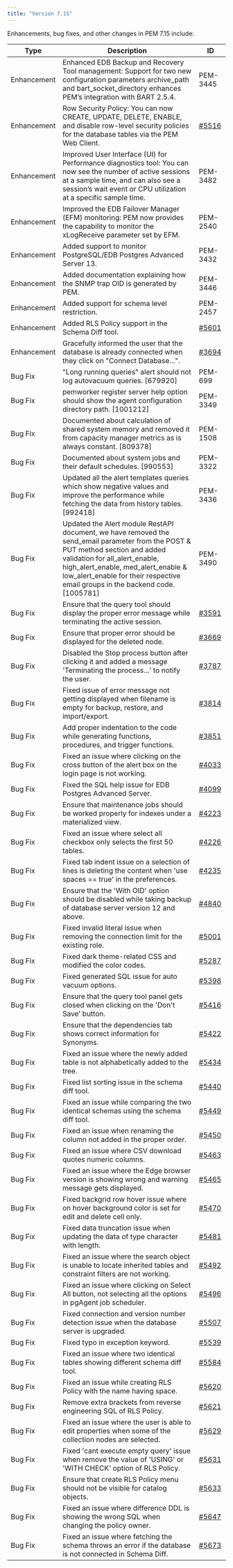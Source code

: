 ```yaml
---
title: "Version 7.15"
---
```


Enhancements, bug fixes, and other changes in PEM 7.15 include:

| Type        | Description | ID |
|-------------|------------ | -- |              
| Enhancement | Enhanced EDB Backup and Recovery Tool management: Support for two new configuration parameters archive_path and bart_socket_directory enhances PEM’s integration with BART 2.5.4.  | PEM-3445 |
| Enhancement | Row Security Policy: You can now CREATE, UPDATE, DELETE, ENABLE, and disable row-level security policies for the database tables via the PEM Web Client.  | [#5516](https://redmine.postgresql.org/issues/5516) |  
| Enhancement | Improved User Interface (UI) for Performance diagnostics tool: You can now see the number of active sessions at a sample time, and can also see a session’s wait event or CPU utilization at a specific sample time.      | PEM-3482 |
| Enhancement | Improved the EDB Failover Manager (EFM) monitoring: PEM now provides the capability to monitor the xLogReceive parameter set by EFM.                | PEM-2540 |
| Enhancement | Added support to monitor PostgreSQL/EDB Postgres Advanced Server 13.             | PEM-3432 |
| Enhancement | Added documentation explaining how the SNMP trap OID is generated by PEM.        | PEM-3446 |
| Enhancement | Added support for schema level restriction.                                      | PEM-2457 |
| Enhancement | Added RLS Policy support in the Schema Diff tool.                                | [#5601](https://redmine.postgresql.org/issues/5601)
| Enhancement | Gracefully informed the user that the database is already connected when they click on "Connect Database...".                                       | [#3694](https://redmine.postgresql.org/issues/3694) |
| Bug Fix     | "Long running queries" alert should not log autovacuum queries. [679920]         | PEM-699 |
| Bug Fix     | pemworker register server help option should show the agent configuration directory path. [1001212]                                                 | PEM-3349 |
| Bug Fix     | Documented about calculation of shared system memory and removed it from capacity manager metrics as is always constant. [809378]                   | PEM-1508 |
| Bug Fix     | Documented about system jobs and their default schedules. [990553]               | PEM-3322 |
| Bug Fix     | Updated all the alert templates queries which show negative values and improve the performance while fetching the data from history tables. [992418] | PEM-3436 |
| Bug Fix     | Updated the Alert module RestAPI document, we have removed the send_email parameter from the POST & PUT method section and added validation for all_alert_enable, high_alert_enable, med_alert_enable & low_alert_enable for their respective email groups in the backend code. [1005781] | PEM-3490 |
| Bug Fix     | Ensure that the query tool should display the proper error message while terminating the active session.                                                                                                                                                                                  | [#3591](https://redmine.postgresql.org/issues/3591) |
| Bug Fix     | Ensure that proper error should be displayed for the deleted node.                                                                                                                                                                                                                        | [#3669](https://redmine.postgresql.org/issues/3669) | 
| Bug Fix     | Disabled the Stop process button after clicking it and added a message 'Terminating the process...' to notify the user.                                                                                                                                                                   | [#3787](https://redmine.postgresql.org/issues/3787) |
| Bug Fix     | Fixed issue of error message not getting displayed when filename is empty for backup, restore, and import/export.                                                                                                                                                                         | [#3814](https://redmine.postgresql.org/issues/3814) |
| Bug Fix     | Add proper indentation to the code while generating functions, procedures, and trigger functions.                                                   | [#3851](https://redmine.postgresql.org/issues/3851) |
| Bug Fix     | Fixed an issue where clicking on the cross button of the alert box on the login page is not working.                                                | [#4033](https://redmine.postgresql.org/issues/4033) |
| Bug Fix     | Fixed the SQL help issue for EDB Postgres Advanced Server.                       | [#4099](https://redmine.postgresql.org/issues/4099) |
| Bug Fix     | Ensure that maintenance jobs should be worked properly for indexes under a materialized view.                                                       | [#4223](https://redmine.postgresql.org/issues/4223) |
| Bug Fix     | Fixed an issue where select all checkbox only selects the first 50 tables.       | [#4226](https://redmine.postgresql.org/issues/4226)
| Bug Fix     | Fixed tab indent issue on a selection of lines is deleting the content when 'use spaces == true' in the preferences.                                | [#4235](https://redmine.postgresql.org/issues/4235) |
| Bug Fix     | Ensure that the 'With OID' option should be disabled while taking backup of database server version 12 and above.                                   | [#4840](https://redmine.postgresql.org/issues/4840) |
| Bug Fix     | Fixed invalid literal issue when removing the connection limit for the existing role.  | [#5001](https://redmine.postgresql.org/issues/5001) |
| Bug Fix     | Fixed dark theme-related CSS and modified the color codes.                       | [#5287](https://redmine.postgresql.org/issues/5287) |
| Bug Fix     | Fixed generated SQL issue for auto vacuum options.                               | [#5398](https://redmine.postgresql.org/issues/5398) |
| Bug Fix     | Ensure that the query tool panel gets closed when clicking on the 'Don't Save' button. | [#5416](https://redmine.postgresql.org/issues/5416) |
| Bug Fix     | Ensure that the dependencies tab shows correct information for Synonyms.         | [#5422](https://redmine.postgresql.org/issues/5422) |
| Bug Fix     | Fixed an issue where the newly added table is not alphabetically added to the tree.    | [#5434](https://redmine.postgresql.org/issues/5434) |
| Bug Fix     | Fixed list sorting issue in the schema diff tool.                                | [#5440](https://redmine.postgresql.org/issues/5440) |
| Bug Fix     | Fixed an issue while comparing the two identical schemas using the schema diff tool.   | [#5449](https://redmine.postgresql.org/issues/5449) |
| Bug Fix     | Fixed an issue when renaming the column not added in the proper order.           | [#5450](https://redmine.postgresql.org/issues/5450) |
| Bug Fix     | Fixed an issue where CSV download quotes numeric columns.                        | [#5463](https://redmine.postgresql.org/issues/5463) |
| Bug Fix     | Fixed an issue where the Edge browser version is showing wrong and warning message gets displayed.                                                  | [#5465](https://redmine.postgresql.org/issues/5465) |
| Bug Fix     | Fixed backgrid row hover issue where on hover background color is set for edit and delete cell only.                                                | [#5470](https://redmine.postgresql.org/issues/5470) |
| Bug Fix     | Fixed data truncation issue when updating the data of type character with length. | [#5481](https://redmine.postgresql.org/issues/5481) |
| Bug Fix     | Fixed an issue where the search object is unable to locate inherited tables and constraint filters are not working.                                 | [#5492](https://redmine.postgresql.org/issues/5492) |
| Bug Fix     | Fixed an issue where clicking on Select All button, not selecting all the options in pgAgent job scheduler.                                         | [#5496](https://redmine.postgresql.org/issues/5496) |
| Bug Fix     | Fixed connection and version number detection issue when the database server is upgraded.                                                           | [#5507](https://redmine.postgresql.org/issues/5507) |
| Bug Fix     | Fixed typo in exception keyword.                                                 | [#5539](https://redmine.postgresql.org/issues/5539) |
| Bug Fix     | Fixed an issue where two identical tables showing different schema diff tool.    | [#5584](https://redmine.postgresql.org/issues/5584) |
| Bug Fix     | Fixed an issue while creating RLS Policy with the name having space.             | [#5620](https://redmine.postgresql.org/issues/5620) |
| Bug Fix     | Remove extra brackets from reverse engineering SQL of RLS Policy.                | [#5621](https://redmine.postgresql.org/issues/5621) |
| Bug Fix     | Fixed an issue where the user is able to edit properties when some of the collection nodes are selected.                                            | [#5629](https://redmine.postgresql.org/issues/5629) |
| Bug Fix     | Fixed 'cant execute empty query' issue when remove the value of 'USING' or 'WITH CHECK' option of RLS Policy.  | [#5631](https://redmine.postgresql.org/issues/5631) |
| Bug Fix     | Ensure that create RLS Policy menu should not be visible for catalog objects. | [#5633](https://redmine.postgresql.org/issues/5633) |
| Bug Fix     | Fixed an issue where difference DDL is showing the wrong SQL when changing the policy owner. | [#5647](https://redmine.postgresql.org/issues/5647) |
| Bug Fix     | Fixed an issue where fetching the schema throws an error if the database is not connected in Schema Diff. | [#5673](https://redmine.postgresql.org/issues/5673) |
